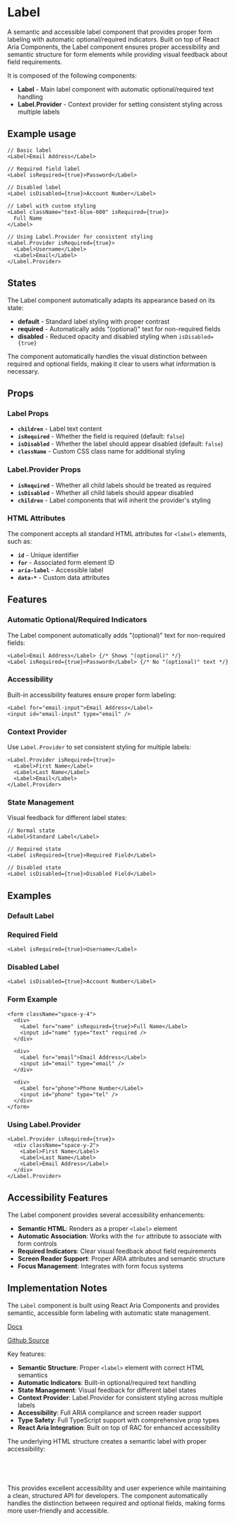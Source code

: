 

<Meta of={LabelStories} />

# Label
A semantic and accessible label component that provides proper form labeling with automatic optional/required indicators. Built on top of React Aria Components, the Label component ensures proper accessibility and semantic structure for form elements while providing visual feedback about field requirements.

It is composed of the following components:

- **Label** - Main label component with automatic optional/required text handling
- **Label.Provider** - Context provider for setting consistent styling across multiple labels

## Example usage
```tsx
// Basic label
<Label>Email Address</Label>

// Required field label
<Label isRequired={true}>Password</Label>

// Disabled label
<Label isDisabled={true}>Account Number</Label>

// Label with custom styling
<Label className="text-blue-600" isRequired={true}>
  Full Name
</Label>

// Using Label.Provider for consistent styling
<Label.Provider isRequired={true}>
  <Label>Username</Label>
  <Label>Email</Label>
</Label.Provider>
```

## States

The Label component automatically adapts its appearance based on its state:

* **default** - Standard label styling with proper contrast
* **required** - Automatically adds "(optional)" text for non-required fields
* **disabled** - Reduced opacity and disabled styling when `isDisabled={true}`

The component automatically handles the visual distinction between required and optional fields, making it clear to users what information is necessary.

<Canvas of={LabelStories.Default} />

## Props

### Label Props
- **`children`** - Label text content
- **`isRequired`** - Whether the field is required (default: `false`)
- **`isDisabled`** - Whether the label should appear disabled (default: `false`)
- **`className`** - Custom CSS class name for additional styling

### Label.Provider Props
- **`isRequired`** - Whether all child labels should be treated as required
- **`isDisabled`** - Whether all child labels should appear disabled
- **`children`** - Label components that will inherit the provider's styling

### HTML Attributes
The component accepts all standard HTML attributes for `<label>` elements, such as:
- **`id`** - Unique identifier
- **`for`** - Associated form element ID
- **`aria-label`** - Accessible label
- **`data-*`** - Custom data attributes

## Features

### Automatic Optional/Required Indicators
The Label component automatically adds "(optional)" text for non-required fields:
```tsx
<Label>Email Address</Label> {/* Shows "(optional)" */}
<Label isRequired={true}>Password</Label> {/* No "(optional)" text */}
```

### Accessibility
Built-in accessibility features ensure proper form labeling:
```tsx
<Label for="email-input">Email Address</Label>
<input id="email-input" type="email" />
```

### Context Provider
Use `Label.Provider` to set consistent styling for multiple labels:
```tsx
<Label.Provider isRequired={true}>
  <Label>First Name</Label>
  <Label>Last Name</Label>
  <Label>Email</Label>
</Label.Provider>
```

### State Management
Visual feedback for different label states:
```tsx
// Normal state
<Label>Standard Label</Label>

// Required state
<Label isRequired={true}>Required Field</Label>

// Disabled state
<Label isDisabled={true}>Disabled Field</Label>
```

## Examples

### Default Label
<Canvas of={LabelStories.Default} />

### Required Field
```tsx
<Label isRequired={true}>Username</Label>
```

### Disabled Label
```tsx
<Label isDisabled={true}>Account Number</Label>
```

### Form Example
```tsx
<form className="space-y-4">
  <div>
    <Label for="name" isRequired={true}>Full Name</Label>
    <input id="name" type="text" required />
  </div>

  <div>
    <Label for="email">Email Address</Label>
    <input id="email" type="email" />
  </div>

  <div>
    <Label for="phone">Phone Number</Label>
    <input id="phone" type="tel" />
  </div>
</form>
```

### Using Label.Provider
```tsx
<Label.Provider isRequired={true}>
  <div className="space-y-2">
    <Label>First Name</Label>
    <Label>Last Name</Label>
    <Label>Email Address</Label>
  </div>
</Label.Provider>
```

## Accessibility Features

The Label component provides several accessibility enhancements:

- **Semantic HTML**: Renders as a proper `<label>` element
- **Automatic Association**: Works with the `for` attribute to associate with form controls
- **Required Indicators**: Clear visual feedback about field requirements
- **Screen Reader Support**: Proper ARIA attributes and semantic structure
- **Focus Management**: Integrates with form focus systems

## Implementation Notes
The `Label` component is built using React Aria Components and provides semantic, accessible form labeling with automatic state management.

[Docs](https://react-spectrum.adobe.com/react-aria/TextField.html#label)

[Github Source](https://github.com/gohypergiant/standard-toolkit/tree/main/design-toolkit/components/src/components/label)

Key features:
- **Semantic Structure**: Proper `<label>` element with correct HTML semantics
- **Automatic Indicators**: Built-in optional/required text handling
- **State Management**: Visual feedback for different label states
- **Context Provider**: Label.Provider for consistent styling across multiple labels
- **Accessibility**: Full ARIA compliance and screen reader support
- **Type Safety**: Full TypeScript support with comprehensive prop types
- **React Aria Integration**: Built on top of RAC for enhanced accessibility

The underlying HTML structure creates a semantic label with proper accessibility:
```html
<label class="label" data-required="false" data-disabled="false">
  Email Address (optional)
</label>
```

This provides excellent accessibility and user experience while maintaining a clean, structured API for developers. The component automatically handles the distinction between required and optional fields, making forms more user-friendly and accessible.
